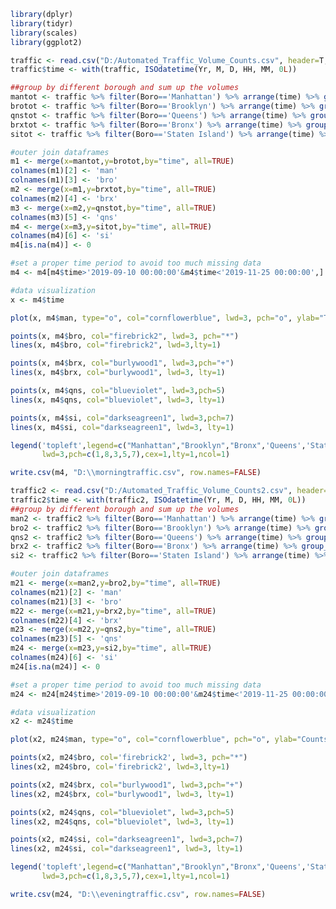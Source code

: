 ```{r}
library(dplyr)
library(tidyr)
library(scales)
library(ggplot2)
```


```{r}
traffic <- read.csv("D:/Automated_Traffic_Volume_Counts.csv", header=T, sep=",")
traffic$time <- with(traffic, ISOdatetime(Yr, M, D, HH, MM, 0L))

##group by different borough and sum up the volumes
mantot <- traffic %>% filter(Boro=='Manhattan') %>% arrange(time) %>% group_by(time) %>% summarise(total_vol=sum(Vol),.groups = 'drop')
brotot <- traffic %>% filter(Boro=='Brooklyn') %>% arrange(time) %>% group_by(time) %>% summarise(total_vol=sum(Vol),.groups = 'drop')
qnstot <- traffic %>% filter(Boro=='Queens') %>% arrange(time) %>% group_by(time) %>% summarise(total_vol=sum(Vol),.groups = 'drop')
brxtot <- traffic %>% filter(Boro=='Bronx') %>% arrange(time) %>% group_by(time) %>% summarise(total_vol=sum(Vol),.groups = 'drop')
sitot <- traffic %>% filter(Boro=='Staten Island') %>% arrange(time) %>% group_by(time) %>% summarise(total_vol=sum(Vol),.groups = 'drop')

#outer join dataframes
m1 <- merge(x=mantot,y=brotot,by="time", all=TRUE)
colnames(m1)[2] <- 'man'
colnames(m1)[3] <- 'bro'
m2 <- merge(x=m1,y=brxtot,by="time", all=TRUE)
colnames(m2)[4] <- 'brx'
m3 <- merge(x=m2,y=qnstot,by="time", all=TRUE)
colnames(m3)[5] <- 'qns'
m4 <- merge(x=m3,y=sitot,by="time", all=TRUE)
colnames(m4)[6] <- 'si'
m4[is.na(m4)] <- 0

#set a proper time period to avoid too much missing data
m4 <- m4[m4$time>'2019-09-10 00:00:00'&m4$time<'2019-11-25 00:00:00',]

#data visualization
x <- m4$time

plot(x, m4$man, type="o", col="cornflowerblue", lwd=3, pch="o", ylab="Traffic Volume Counts",xlab='Month',lty=1, main='Daily Traffic Volume Counts from 7am to 10am')

points(x, m4$bro, col="firebrick2", lwd=3, pch="*")
lines(x, m4$bro, col="firebrick2", lwd=3,lty=1)

points(x, m4$brx, col="burlywood1", lwd=3,pch="+")
lines(x, m4$brx, col="burlywood1", lwd=3, lty=1)

points(x, m4$qns, col="blueviolet", lwd=3,pch=5)
lines(x, m4$qns, col="blueviolet", lwd=3, lty=1)

points(x, m4$si, col="darkseagreen1", lwd=3,pch=7)
lines(x, m4$si, col="darkseagreen1", lwd=3, lty=1)

legend('topleft',legend=c("Manhattan","Brooklyn","Bronx",'Queens','Staten Island'), col=c("cornflowerblue","firebrick2","burlywood1",'blueviolet','darkseagreen1'),
       lwd=3,pch=c(1,8,3,5,7),cex=1,lty=1,ncol=1)

write.csv(m4, "D:\\morningtraffic.csv", row.names=FALSE)

```

```{r}
traffic2 <- read.csv("D:/Automated_Traffic_Volume_Counts2.csv", header=T, sep=",")
traffic2$time <- with(traffic2, ISOdatetime(Yr, M, D, HH, MM, 0L))
##group by different borough and sum up the volumes
man2 <- traffic2 %>% filter(Boro=='Manhattan') %>% arrange(time) %>% group_by(time) %>% summarise(total_vol=sum(Vol),.groups = 'drop')
bro2 <- traffic2 %>% filter(Boro=='Brooklyn') %>% arrange(time) %>% group_by(time) %>% summarise(total_vol=sum(Vol),.groups = 'drop')
qns2 <- traffic2 %>% filter(Boro=='Queens') %>% arrange(time) %>% group_by(time) %>% summarise(total_vol=sum(Vol),.groups = 'drop')
brx2 <- traffic2 %>% filter(Boro=='Bronx') %>% arrange(time) %>% group_by(time) %>% summarise(total_vol=sum(Vol),.groups = 'drop')
si2 <- traffic2 %>% filter(Boro=='Staten Island') %>% arrange(time) %>% group_by(time) %>% summarise(total_vol=sum(Vol),.groups = 'drop')

#outer join dataframes
m21 <- merge(x=man2,y=bro2,by="time", all=TRUE)
colnames(m21)[2] <- 'man'
colnames(m21)[3] <- 'bro'
m22 <- merge(x=m21,y=brx2,by="time", all=TRUE)
colnames(m22)[4] <- 'brx'
m23 <- merge(x=m22,y=qns2,by="time", all=TRUE)
colnames(m23)[5] <- 'qns'
m24 <- merge(x=m23,y=si2,by="time", all=TRUE)
colnames(m24)[6] <- 'si'
m24[is.na(m24)] <- 0

#set a proper time period to avoid too much missing data
m24 <- m24[m24$time>'2019-09-10 00:00:00'&m24$time<'2019-11-25 00:00:00',]

#data visualization
x2 <- m24$time

plot(x2, m24$man, type="o", col="cornflowerblue", pch="o", ylab="Counts",xlab='Month', lwd=3,lty=1,main='Daily Traffic Volume Counts from 5pm to 8pm')

points(x2, m24$bro, col='firebrick2', lwd=3, pch="*")
lines(x2, m24$bro, col='firebrick2', lwd=3,lty=1)

points(x2, m24$brx, col="burlywood1", lwd=3,pch="+")
lines(x2, m24$brx, col="burlywood1", lwd=3, lty=1)

points(x2, m24$qns, col="blueviolet", lwd=3,pch=5)
lines(x2, m24$qns, col="blueviolet", lwd=3, lty=1)

points(x2, m24$si, col="darkseagreen1", lwd=3,pch=7)
lines(x2, m24$si, col="darkseagreen1", lwd=3, lty=1)

legend('topleft',legend=c("Manhattan","Brooklyn","Bronx",'Queens','Staten Island'), col=c("cornflowerblue","firebrick2","burlywood1",'blueviolet','darkseagreen1'),
       lwd=3,pch=c(1,8,3,5,7),cex=1,lty=1,ncol=1)

write.csv(m24, "D:\\eveningtraffic.csv", row.names=FALSE)

```


